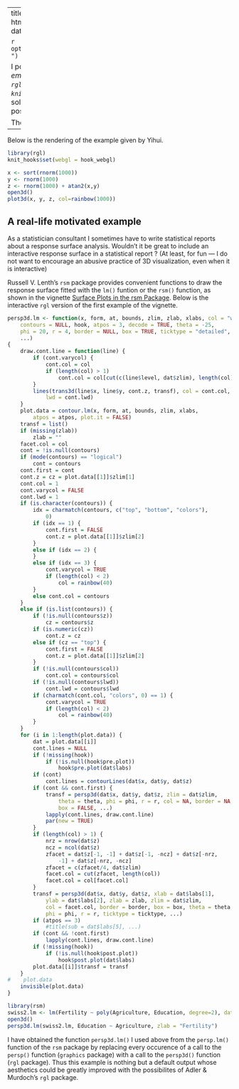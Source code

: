 ---
title: Including an interactive 3D `rgl` graphic in a html report with `knitr`
author: Stéphane Laurent
date : 2012-11-30
--- &lead

```r
opts_chunk$set(fig.path="assets/fig/rglknitr-")
```

I posted [a question on StackOverflow](http://stackoverflow.com/questions/14879210/including-a-interactive-3d-figure-with-knitr): *how to embed an interactive 3D figure created with the `rgl` package into an html report created with `knitr` ?* The next day, Yihui Xie has posted a solution. He has updated `knitr` to include this possibility. 


The first example
--------------------------------

Below is the rendering of the example given by Yihui.

```r
library(rgl)
knit_hooks$set(webgl = hook_webgl)
```

```r
x <- sort(rnorm(1000))
y <- rnorm(1000)
z <- rnorm(1000) + atan2(x,y)
open3d()
plot3d(x, y, z, col=rainbow(1000))
```




A real-life motivated example
-------------------------------

As a statistician consultant I sometimes have to write statistical reports about a  response surface  analysis.  Wouldn't it be great to include an interactive  response surface in a statistical report ? 
(At least, for fun --- I do not want to encourage an abusive practice of 3D visualization, even when it is interactive)

Russell V. Lenth's `rsm` package provides convenient functions  to draw the response surface fitted with the `lm()` funtion or the  `rsm()` function,  as shown in the vignette [Surface Plots in the rsm Package](http://cran.r-project.org/web/packages/rsm/vignettes/rsm-plots.pdf). 
Below is the interactive `rgl` version of the first example of the vignette.

```r
persp3d.lm <- function(x, form, at, bounds, zlim, zlab, xlabs, col = "white", 
    contours = NULL, hook, atpos = 3, decode = TRUE, theta = -25, 
    phi = 20, r = 4, border = NULL, box = TRUE, ticktype = "detailed", 
    ...) 
{
    draw.cont.line = function(line) {
        if (cont.varycol) {
            cont.col = col
            if (length(col) > 1) 
                cont.col = col[cut(c(line$level, dat$zlim), length(col))][1]
        }
        lines(trans3d(line$x, line$y, cont.z, transf), col = cont.col, 
            lwd = cont.lwd)
    }
    plot.data = contour.lm(x, form, at, bounds, zlim, xlabs, 
        atpos = atpos, plot.it = FALSE)
    transf = list()
    if (missing(zlab)) 
        zlab = ""
    facet.col = col
    cont = !is.null(contours)
    if (mode(contours) == "logical") 
        cont = contours
    cont.first = cont
    cont.z = cz = plot.data[[1]]$zlim[1]
    cont.col = 1
    cont.varycol = FALSE
    cont.lwd = 1
    if (is.character(contours)) {
        idx = charmatch(contours, c("top", "bottom", "colors"), 
            0)
        if (idx == 1) {
            cont.first = FALSE
            cont.z = plot.data[[1]]$zlim[2]
        }
        else if (idx == 2) {
        }
        else if (idx == 3) {
            cont.varycol = TRUE
            if (length(col) < 2) 
                col = rainbow(40)
        }
        else cont.col = contours
    }
    else if (is.list(contours)) {
        if (!is.null(contours$z)) 
            cz = contours$z
        if (is.numeric(cz)) 
            cont.z = cz
        else if (cz == "top") {
            cont.first = FALSE
            cont.z = plot.data[[1]]$zlim[2]
        }
        if (!is.null(contours$col)) 
            cont.col = contours$col
        if (!is.null(contours$lwd)) 
            cont.lwd = contours$lwd
        if (charmatch(cont.col, "colors", 0) == 1) {
            cont.varycol = TRUE
            if (length(col) < 2) 
                col = rainbow(40)
        }
    }
    for (i in 1:length(plot.data)) {
        dat = plot.data[[i]]
        cont.lines = NULL
        if (!missing(hook)) 
            if (!is.null(hook$pre.plot)) 
                hook$pre.plot(dat$labs)
        if (cont) 
            cont.lines = contourLines(dat$x, dat$y, dat$z)
        if (cont && cont.first) {
            transf = persp3d(dat$x, dat$y, dat$z, zlim = dat$zlim, 
                theta = theta, phi = phi, r = r, col = NA, border = NA, 
                box = FALSE, ...)
            lapply(cont.lines, draw.cont.line)
            par(new = TRUE)
        }
        if (length(col) > 1) {
            nrz = nrow(dat$z)
            ncz = ncol(dat$z)
            zfacet = dat$z[-1, -1] + dat$z[-1, -ncz] + dat$z[-nrz, 
                -1] + dat$z[-nrz, -ncz]
            zfacet = c(zfacet/4, dat$zlim)
            facet.col = cut(zfacet, length(col))
            facet.col = col[facet.col]
        }
        transf = persp3d(dat$x, dat$y, dat$z, xlab = dat$labs[1], 
            ylab = dat$labs[2], zlab = zlab, zlim = dat$zlim, 
            col = facet.col, border = border, box = box, theta = theta, 
            phi = phi, r = r, ticktype = ticktype, ...)
        if (atpos == 3) 
            #title(sub = dat$labs[5], ...)
        if (cont && !cont.first) 
            lapply(cont.lines, draw.cont.line)
        if (!missing(hook)) 
            if (!is.null(hook$post.plot)) 
                hook$post.plot(dat$labs)
        plot.data[[i]]$transf = transf
    }
#    plot.data
    invisible(plot.data)
}
```


```r
library(rsm)
swiss2.lm <- lm(Fertility ~ poly(Agriculture, Education, degree=2), data=swiss)
open3d()
persp3d.lm(swiss2.lm, Education ~ Agriculture, zlab = "Fertility")
```


I have obtained the function `persp3d.lm()` I used above from the `persp.lm()` function of the 
`rsm` package by replacing every occurence of a call to the `persp()` function (`graphics` package)  with a call 
to the `persp3d()` function (`rgl` package). 
Thus this example is nothing but a default output whose aesthetics could be greatly improved 
with the possibilites of Adler & Murdoch's `rgl` package. 


